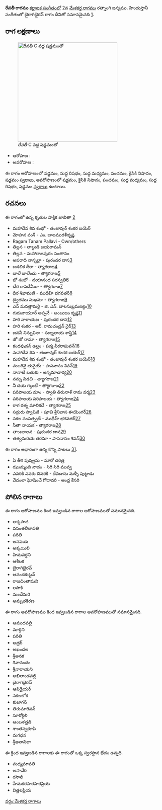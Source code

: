 {{Infobox ragam
	| name          	= రేవతీ
	| synonym	    	= 
	| mela          	= 
	| chakra        	= 
	| janaka        	= 
	| type          	= ఔదవ
	| arohanam      	= {{svaraC|S|R1|M1|P|N2|S'}} 
	| avarohanam    	= {{svaraC|S'|N2|P|M1|R1|S}}
	| jeeva         	=
	| chhaya        	=
	| nyasa         	=
	| vishesha      	= 
	| equivalent  		= బైరాగిభైరవ్
}}
{{కర్ణాటక సంగీత రాగాలు}}
'''రేవతీ రాగము''' [[కర్ణాటక సంగీతం]]లో 2వ [[మేళకర్త రాగము]] రత్నాంగి జన్యము.  హిందుస్తానీ సంగీతంలో బైరాగిభైరవ్ రాగం దీనితో సమానమైనది [https://karnatik.com/hcragatable.shtml].


==రాగ లక్షణాలు==
[[Image:revati_kb2wiki.png|thumb|right|316px|''రేవతీ'' C వద్ద షడ్జమంతో]]

* ఆరోహణ : {{svaraC|S|R1|M1|P|N2|S'}} 
* అవరోహణ : {{svaraC|S'|N2|P|M1|R1|S}}

ఈ రాగం ఆరోహణంలో షడ్జమం, సుద్ద  రిషభం, సుద్ద మధ్యమం, పంచమం, కైసికి నిషాదం, షడ్జమం [[స్వరాలు]], అవరోహణంలో షడ్జమం, కైసికి నిషాదం, పంచమం, సుద్ద మధ్యమం, సుద్ద  రిషభం, షడ్జమం [[స్వరాలు]] ఉంటాయి.

==రచనలు==
ఈ రాగంలో ఉన్న కృతుల పాక్షిక జాబితా [https://github.com/ssrihari/ragavardhini/blob/master/ragas/kritis.psv]
* మహాదేవ శివ శంభో - తంజావుర్ శంకర ఐయెర్
* మోహన వంశీ - ఎం. బాలమురళీకృష్ణ
* Ragam Tanam Pallavi - Own/others
* తిల్లన - లాల్గుడి జయరామన్
* తిల్లన - మహారాజపురం సంతానం
* అపరాది నాన్నల్లా - పురందర దాస[http://www.karnatik.com/c1429.shtml]
* బడలిక దీరా - త్యాగరాజ[http://www.karnatik.com/c1393.shtml]
* బాలే బాలేందు - త్యాగరాజ[http://www.karnatik.com/c1395.shtml]
* భో శంభో - దయానంద సరస్వతి[http://www.karnatik.com/c2437.shtml]
* చేర రావదేమీరా - త్యాగరాజ[http://www.karnatik.com/c2240.shtml]
* ధీర శిఖామణి - ముథీహ్ భగవతర్[http://www.karnatik.com/c2200.shtml]
* ద్వైతము సుఖమా - త్యాగరాజ[http://www.karnatik.com/c2268.shtml]
* ఎన్ మనత్తామరై - జి. ఎన్. బాలసుబ్రమణ్యం[http://www.karnatik.com/c3042.shtml]
* గురువాయూర్  అప్పనే - అంబుజం కృష్ణ[http://www.karnatik.com/c1167.shtml]
* హరి  నారాయణ - పురందర దాస[http://www.karnatik.com/c1099.shtml]
* హరి శంకర - ఆర్. రామచంద్రన్ నైర్[http://www.karnatik.com/c3103.shtml]
* జననీ  నిన్నువినా - సుబ్బరాయ శాస్త్రి[http://www.karnatik.com/c1085.shtml]
* జో జో రామా - త్యాగరాజ[http://www.karnatik.com/c1733.shtml]
* కందవుడన్ ఉల్లం - పద్మ వీరరాఘవన్[http://www.karnatik.com/c2981.shtml]
* మహాదేవ శివ - తంజావుర్ శంకర ఐయెర్[http://www.karnatik.com/c2952.shtml]
* మహాదేవ శివ శంభో - తంజావుర్ శంకర ఐయెర్[http://www.karnatik.com/c1134.shtml]
* మలరినై తునైయే - పాపనాసం  శివన్[http://www.karnatik.com/c1556.shtml]
* నానాటి బతుకు - అన్నమాచార్య[http://www.karnatik.com/c1508.shtml]
* నన్ను విడచి - త్యాగరాజ[http://www.karnatik.com/c2520.shtml]
* నీ దయ  గల్గుటే - త్యాగరాజ[http://www.karnatik.com/c2651.shtml]
* పరిపాలయ మాం - స్వాతి తిరునాళ్ రామ వర్మ[http://www.karnatik.com/c1519.shtml]
* పరిపాలయ పరిపాలయ - త్యాగరాజ[http://www.karnatik.com/c2720.shtml]
* రాగ రత్న మాలికచే - త్యాగరాజ[http://www.karnatik.com/c1077.shtml]
* సద్గురు స్వామికి - పూచి శ్రీనివాస ఈయెంగర్[http://www.karnatik.com/c3254.shtml]
* సకల సంపత్ప్రదే - ముథీహ్ భగవతర్[http://www.karnatik.com/c1742.shtml]
* సీతా నాయక - త్యాగరాజ[http://www.karnatik.com/c2865.shtml]
* తాంబూలవ - పురందర దాస[http://www.karnatik.com/c1145.shtml]
* తత్వమరియ  తరమా - పాపనాసం  శివన్[http://www.karnatik.com/c1295.shtml]

ఈ రాగం ఆధారంగా ఉన్న కొన్ని పాటలు [http://rksanka.tripod.com/music/rslist.html].
* ఏ తీగ పువ్వును - మారో చరిత్ర
* ఝుమ్మంది నాదం - సిరి సిరి మువ్వ
* ఎవరికి ఎవరు చివరికి - దేవదాసు మళ్ళీ పుట్టాడు
* వేదంలా ఘోషించే గోదావరి - ఆంధ్ర కేసరి




==పోలిన రాగాలు==
ఈ రాగం ఆరోహణము కింద ఇవ్వబడిన రాగాల ఆరోహణముతో సమానమైనది.
* అక్కపాద
* వసంతలీలావతి
* పరితి
* అనపయ
* అక్కయిలి
* హిమవర్ధని
* ఆశీలక
* బైరాగిభైరవ్
* ఆనందకుట్టన్
* రాజచింతామని
* లసాకి
* మందేమరి
* అమృతకిరణ

ఈ రాగం అవరోహణము కింద ఇవ్వబడిన రాగాల అవరోహణముతో సమానమైనది.
* ఆముదవల్లి
* మార్గిని
* పరితి
* అత్రర్
* అఖండల
* శ్రీఅనక
* శివానందం
* శ్రీనారాయని
* అఖిలాండవల్లి
* బైరాగిభైరవ్
* ఆవిడైయర్
* సకలలోక
* కుజాగన్
* తిరుమారివన్
* సూర్యోలి
*  ఆంబళత్తడి
* శాంతస్వరూపి
* మగధన
* శ్రీఅనావిలా

ఈ క్రింద ఇవ్వబడిన రాగాలకు ఈ రాగంతో ఒక్క స్వరస్థాన భేదం ఉన్నది.
* మధ్యమావతి
*  అసావేరి
* రసాలి
* హేమకరహరహరప్రియ
* విత్తలప్రియ



[[వర్గం:మేళకర్త రాగాలు]]